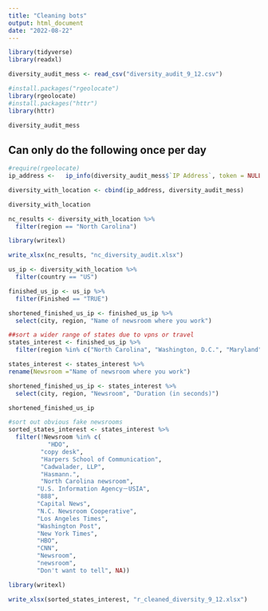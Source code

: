 ```yaml
---
title: "Cleaning bots"
output: html_document
date: "2022-08-22"
---
```


```r
library(tidyverse)
library(readxl)
```

```r
diversity_audit_mess <- read_csv("diversity_audit_9_12.csv")
```

```r
#install.packages("rgeolocate")
library(rgeolocate)
#install.packages("httr")
library(httr)
```

```r
diversity_audit_mess
```
## Can only do the following once per day
```r
#require(rgeolocate)
ip_address <-   ip_info(diversity_audit_mess$`IP Address`, token = NULL)
```


```r
diversity_with_location <- cbind(ip_address, diversity_audit_mess)

diversity_with_location
```

```r
nc_results <- diversity_with_location %>% 
  filter(region == "North Carolina")
```

```r
library(writexl)

```

```r
write_xlsx(nc_results, "nc_diversity_audit.xlsx")
```

```r
us_ip <- diversity_with_location %>% 
  filter(country == "US")
```

```r
finished_us_ip <- us_ip %>% 
  filter(Finished == "TRUE")

shortened_finished_us_ip <- finished_us_ip %>% 
  select(city, region, "Name of newsroom where you work")
```


```r
##sort a wider range of states due to vpns or travel
states_interest <- finished_us_ip %>% 
  filter(region %in% c("North Carolina", "Washington, D.C.", "Maryland", "Tennessee", "Georgia", "Indiana", "Texas"))

states_interest <- states_interest %>% 
rename(Newsroom ="Name of newsroom where you work")

shortened_finished_us_ip <- states_interest %>% 
  select(city, region, "Newsroom", "Duration (in seconds)")

shortened_finished_us_ip

#sort out obvious fake newsrooms
sorted_states_interest <- states_interest %>% 
  filter(!Newsroom %in% c(
           "HDO",
         "copy desk",
         "Harpers School of Communication",
         "Cadwalader, LLP",
         "Hasmann.",
         "North Carolina newsroom",
        "U.S. Information Agency－USIA",
        "888",
        "Capital News",
        "N.C. Newsroom Cooperative",
        "Los Angeles Times",
        "Washington Post",
        "New York Times",
        "HBO",
        "CNN",
        "Newsroom",
        "newsroom",
        "Don't want to tell", NA))
```
```r
library(writexl)
```
 
```r
write_xlsx(sorted_states_interest, "r_cleaned_diversity_9_12.xlsx")
```


